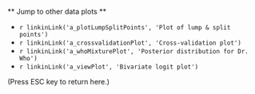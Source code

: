 ** Jump to other data plots **

* `r linkinLink('a_plotLumpSplitPoints', 'Plot of lump & split points')`
* `r linkinLink('a_crossvalidationPlot', 'Cross-validation plot')`
* `r linkinLink('a_whoMixturePlot', 'Posterior distribution for Dr. Who')`
* `r linkinLink('a_viewPlot', 'Bivariate logit plot')`

(Press ESC key to return here.)
